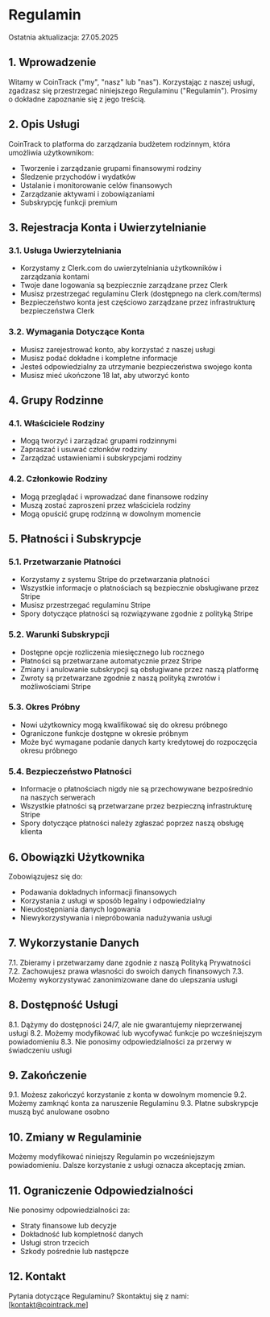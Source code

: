 # Regulamin

Ostatnia aktualizacja: 27.05.2025

## 1. Wprowadzenie

Witamy w CoinTrack ("my", "nasz" lub "nas"). Korzystając z naszej usługi, zgadzasz się przestrzegać niniejszego Regulaminu ("Regulamin"). Prosimy o dokładne zapoznanie się z jego treścią.

## 2. Opis Usługi

CoinTrack to platforma do zarządzania budżetem rodzinnym, która umożliwia użytkownikom:

- Tworzenie i zarządzanie grupami finansowymi rodziny
- Śledzenie przychodów i wydatków
- Ustalanie i monitorowanie celów finansowych
- Zarządzanie aktywami i zobowiązaniami
- Subskrypcję funkcji premium

## 3. Rejestracja Konta i Uwierzytelnianie

### 3.1. Usługa Uwierzytelniania

- Korzystamy z Clerk.com do uwierzytelniania użytkowników i zarządzania kontami
- Twoje dane logowania są bezpiecznie zarządzane przez Clerk
- Musisz przestrzegać regulaminu Clerk (dostępnego na clerk.com/terms)
- Bezpieczeństwo konta jest częściowo zarządzane przez infrastrukturę bezpieczeństwa Clerk

### 3.2. Wymagania Dotyczące Konta

- Musisz zarejestrować konto, aby korzystać z naszej usługi
- Musisz podać dokładne i kompletne informacje
- Jesteś odpowiedzialny za utrzymanie bezpieczeństwa swojego konta
- Musisz mieć ukończone 18 lat, aby utworzyć konto

## 4. Grupy Rodzinne

### 4.1. Właściciele Rodziny

- Mogą tworzyć i zarządzać grupami rodzinnymi
- Zapraszać i usuwać członków rodziny
- Zarządzać ustawieniami i subskrypcjami rodziny

### 4.2. Członkowie Rodziny

- Mogą przeglądać i wprowadzać dane finansowe rodziny
- Muszą zostać zaproszeni przez właściciela rodziny
- Mogą opuścić grupę rodzinną w dowolnym momencie

## 5. Płatności i Subskrypcje

### 5.1. Przetwarzanie Płatności

- Korzystamy z systemu Stripe do przetwarzania płatności
- Wszystkie informacje o płatnościach są bezpiecznie obsługiwane przez Stripe
- Musisz przestrzegać regulaminu Stripe
- Spory dotyczące płatności są rozwiązywane zgodnie z polityką Stripe

### 5.2. Warunki Subskrypcji

- Dostępne opcje rozliczenia miesięcznego lub rocznego
- Płatności są przetwarzane automatycznie przez Stripe
- Zmiany i anulowanie subskrypcji są obsługiwane przez naszą platformę
- Zwroty są przetwarzane zgodnie z naszą polityką zwrotów i możliwościami Stripe

### 5.3. Okres Próbny

- Nowi użytkownicy mogą kwalifikować się do okresu próbnego
- Ograniczone funkcje dostępne w okresie próbnym
- Może być wymagane podanie danych karty kredytowej do rozpoczęcia okresu próbnego

### 5.4. Bezpieczeństwo Płatności

- Informacje o płatnościach nigdy nie są przechowywane bezpośrednio na naszych serwerach
- Wszystkie płatności są przetwarzane przez bezpieczną infrastrukturę Stripe
- Spory dotyczące płatności należy zgłaszać poprzez naszą obsługę klienta

## 6. Obowiązki Użytkownika

Zobowiązujesz się do:

- Podawania dokładnych informacji finansowych
- Korzystania z usługi w sposób legalny i odpowiedzialny
- Nieudostępniania danych logowania
- Niewykorzystywania i niepróbowania nadużywania usługi

## 7. Wykorzystanie Danych

7.1. Zbieramy i przetwarzamy dane zgodnie z naszą Polityką Prywatności
7.2. Zachowujesz prawa własności do swoich danych finansowych
7.3. Możemy wykorzystywać zanonimizowane dane do ulepszania usługi

## 8. Dostępność Usługi

8.1. Dążymy do dostępności 24/7, ale nie gwarantujemy nieprzerwanej usługi
8.2. Możemy modyfikować lub wycofywać funkcje po wcześniejszym powiadomieniu
8.3. Nie ponosimy odpowiedzialności za przerwy w świadczeniu usługi

## 9. Zakończenie

9.1. Możesz zakończyć korzystanie z konta w dowolnym momencie
9.2. Możemy zamknąć konta za naruszenie Regulaminu
9.3. Płatne subskrypcje muszą być anulowane osobno

## 10. Zmiany w Regulaminie

Możemy modyfikować niniejszy Regulamin po wcześniejszym powiadomieniu. Dalsze korzystanie z usługi oznacza akceptację zmian.

## 11. Ograniczenie Odpowiedzialności

Nie ponosimy odpowiedzialności za:

- Straty finansowe lub decyzje
- Dokładność lub kompletność danych
- Usługi stron trzecich
- Szkody pośrednie lub następcze

## 12. Kontakt

Pytania dotyczące Regulaminu? Skontaktuj się z nami: [kontakt@cointrack.me]
